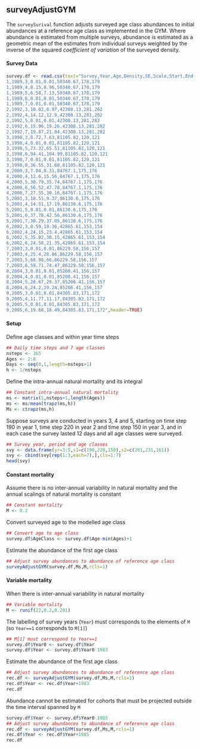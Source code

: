 ## surveyAdjustGYM

The `surveySurival` function adjusts surveyed age class abundances to
initial abundances at a reference age class as implemented in the GYM.
Where abundance is estimated from multiple surveys, abundance is
estimated as a geometric mean of the estimates from individual surveys
weighted by the inverse of the squared *coefficient of variation* of
the surveyed density.



#### Survey Data

```r
survey.df <- read.csv(text="Survey,Year,Age,Density,SE,Scale,Start,End
1,1989,3,0.01,0.01,50340.67,178,179
1,1989,4,8.15,8.96,50340.67,178,179
1,1989,5,6.58,7.13,50340.67,178,179
1,1989,6,0.01,0.01,50340.67,178,179
1,1989,7,0.01,0.01,50340.67,178,179
2,1992,3,10.02,8.97,42308.13,281,282
2,1992,4,14.12,12.9,42308.13,281,282
2,1992,5,0.01,0.01,42308.13,281,282
2,1992,6,15.96,19.26,42308.13,281,282
2,1992,7,19.87,21.84,42308.13,281,282
3,1998,3,8.72,7.63,81105.82,120,121
3,1998,4,0.01,0.01,81105.82,120,121
3,1998,5,73.32,65.51,81105.82,120,121
3,1998,6,94.41,104.99,81105.82,120,121
3,1998,7,0.01,0.01,81105.82,120,121
3,1998,8,36.55,31.68,81105.82,120,121
4,2000,3,7.04,8.31,84767.1,175,176
4,2000,4,12.6,15.56,84767.1,175,176
4,2000,5,30.79,35.74,84767.1,175,176
4,2000,6,56.52,47.78,84767.1,175,176
4,2000,7,27.55,30.16,84767.1,175,176
5,2001,3,10.51,9.37,86130.6,175,176
5,2001,4,14.51,17.19,86130.6,175,176
5,2001,5,0.01,0.01,86130.6,175,176
5,2001,6,37.78,42.56,86130.6,175,176
5,2001,7,30.29,37.05,86130.6,175,176
6,2002,3,8.59,10.36,42865.61,153,154
6,2002,4,24.15,23.4,42865.61,153,154
6,2002,5,35.82,30.15,42865.61,153,154
6,2002,6,24.58,21.35,42865.61,153,154
7,2003,3,0.01,0.01,86229.58,156,157
7,2003,4,25.4,28.86,86229.58,156,157
7,2003,5,68.98,66,86229.58,156,157
7,2003,6,59.71,74.47,86229.58,156,157
8,2004,3,0.01,0.01,85208.41,156,157
8,2004,4,0.01,0.01,85208.41,156,157
8,2004,5,28.67,29.37,85208.41,156,157
8,2004,6,24.2,29.24,85208.41,156,157
9,2005,3,0.01,0.01,84305.83,171,172
9,2005,4,11.77,11.17,84305.83,171,172
9,2005,5,0.01,0.01,84305.83,171,172
9,2005,6,19.68,18.49,84305.83,171,172",header=TRUE)
```


#### Setup

Define age classes and within year time steps
```r
## Daily time steps and 7 age classes
nsteps <- 365
Ages <- 2:8
Days <- seq(0,1,length=nsteps+1)
h <- 1/nsteps
```

Define the intra-annual natural mortality and its integral
```r
## Constant intra-annual natural mortality
ms <- matrix(1,nsteps+1,length(Ages))
ms <- ms/mean(trapz(ms,h))
Ms <- ctrapz(ms,h)
```

Suppose surveys are conducted in years 3, 4 and 5, starting on time
step 190 in year 1, time step 220 in year 2 and time step 150 in year
3, and in each case the survey lasted 12 days and all age classes were
surveyed.
```r
## Survey year, period and age classes
svy <- data.frame(yr=3:5,s1=c(190,220,150),s2=c(201,231,161))
svy <- cbind(svy[rep(1:3,each=7),],cls=1:7)
head(svy)
```


#### Constant mortality

Assume there is no inter-annual variability in natural mortality and
the annual scalings of natural mortality is constant
```r
## Constant mortality
M <- 0.2
```

Convert surveyed age to the modelled age class
```r
## Convert age to age class
survey.df$AgeClass <- survey.df$Age-min(Ages)+1
```

Estimate the abundance of the first age class
```r
## Adjust survey abundances to abundance of reference age class
surveyAdjustGYM(survey.df,Ms,M,rcls=1)
```


#### Variable mortality

When there is inter-annual variability in natural mortality
```r
## Variable mortality
M <- runif(22,0.2,0.201)
```

The labelling of survey years (`Year`) must corresponds to the elements of
`M` (so `Year==1` corresponds to `M[1]`)
```r
## M[1] must correspond to Year==1
survey.df$Year0 <- survey.df$Year
survey.df$Year <- survey.df$Year0-1983
```

Estimate the abundance of the first age class
```r
## Adjust survey abundances to abundance of reference age class
rec.df <- surveyAdjustGYM(survey.df,Ms,M,rcls=1)
rec.df$Year <- rec.df$Year+1983
rec.df
```

Abundance cannot be estimated for cohorts that must be projected
outside the time interval spanned by `M`
```r
survey.df$Year <- survey.df$Year0-1985
## Adjust survey abundances to abundance of reference age class
rec.df <- surveyAdjustGYM(survey.df,Ms,M,rcls=1)
rec.df$Year <- rec.df$Year+1985
rec.df
```
